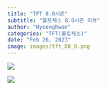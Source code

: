 ```yaml
---
title: "TFT 8.0시즌"
subtitle: "롤토체스 8.0시즌 리뷰"
author: "Hyeonghwan"
categories: "TFT(롤토체스)"
date: "Feb 26, 2023"
image: images/tft_80_0.png
---
```


![](images/tft_80_1.png)

![](images/tft_80_2.jpg)